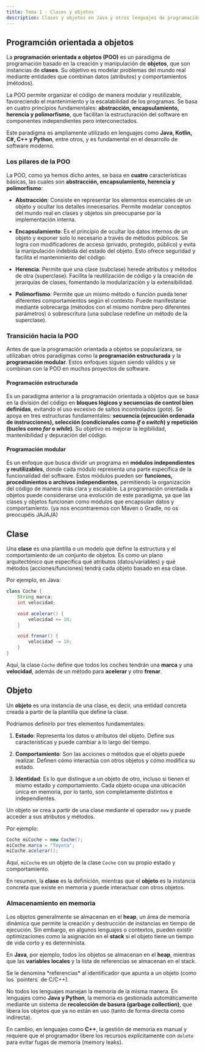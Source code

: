 ```yaml
---
title: Tema 1 - Clases y objetos
description: Clases y objetos en Java y otros lenguajes de programación orientada a objetos.
---
```



## Programción orientada a objetos

La **programación orientada a objetos (POO)** es un paradigma de programación basado en la creación y manipulación de **objetos**, que son instancias de **clases**. Su objetivo es modelar problemas del mundo real mediante entidades que combinan datos (atributos) y comportamientos (métodos).  

La POO permite organizar el código de manera modular y reutilizable, favoreciendo el mantenimiento y la escalabilidad de los programas. Se basa en cuatro principios fundamentales: **abstracción, encapsulamiento, herencia y polimorfismo**, que facilitan la estructuración del software en componentes independientes pero interconectados.  

Este paradigma es ampliamente utilizado en lenguajes como **Java, Kotlin, C#, C++ y Python**, entre otros, y es fundamental en el desarrollo de software moderno.

### Los pilares de la POO
La POO, como ya hemos dicho antes, se basa en **cuatro** características básicas, las cuales son **abstracción, encapsulamiento, herencia y polimorfismo**:  

- **Abstracción**: Consiste en representar los elementos esenciales de un objeto y ocultar los detalles innecesarios. Permite modelar conceptos del mundo real en clases y objetos sin preocuparse por la implementación interna.  

- **Encapsulamiento**: Es el principio de ocultar los datos internos de un objeto y exponer solo lo necesario a través de métodos públicos. Se logra con modificadores de acceso (privado, protegido, público) y evita la manipulación indebida del estado del objeto. Esto ofrece seguridad y facilita el mantenimiento del código.  

- **Herencia**: Permite que una clase (subclase) herede atributos y métodos de otra (superclase). Facilita la reutilización de código y la creación de jerarquías de clases, fomentando la modularización y la extensibilidad.  

- **Polimorfismo**: Permite que un mismo método o función pueda tener diferentes comportamientos según el contexto. Puede manifestarse mediante sobrecarga (métodos con el mismo nombre pero diferentes parámetros) o sobrescritura (una subclase redefine un método de la superclase).

### Transición hacia la POO
Antes de que la programación orientada a objetos se popularizara, se utilizaban otros paradigmas como la **programación estructurada** y la **programación modular**. Estos enfoques siguen siendo válidos y se combinan con la POO en muchos proyectos de software.

#### Programación estructurada
Es un paradigma anterior a la programación orientada a objetos que se basa en la división del código en **bloques lógicos y secuencias de control bien definidas**, evitando el uso excesivo de saltos incontrolados (*goto*). Se apoya en tres estructuras fundamentales: **secuencia (ejecución ordenada de instrucciones), selección (condicionales como *if* o *switch*) y repetición (bucles como *for* o *while*)**. Su objetivo es mejorar la legibilidad, mantenibilidad y depuración del código.  

#### Programación modular  
Es un enfoque que busca dividir un programa en **módulos independientes y reutilizables**, donde cada módulo representa una parte específica de la funcionalidad del software. Estos módulos pueden ser **funciones, procedimientos o archivos independientes**, permitiendo la organización del código de manera más clara y escalable. La programación orientada a objetos puede considerarse una evolución de este paradigma, ya que las clases y objetos funcionan como módulos que encapsulan datos y comportamiento.
(ya nos encontraremos con Maven o Gradle, no os preocupéis JAJAJA)

## **Clase**  
Una **clase** es una plantilla o un modelo que define la estructura y el comportamiento de un conjunto de objetos. Es como un plano arquitectónico que especifica qué atributos (datos/variables) y qué métodos (acciones/funciones) tendrá cada objeto basado en esa clase.  

Por ejemplo, en Java:  
```java frame="terminal"
class Coche {
    String marca;
    int velocidad;

    void acelerar() {
        velocidad += 10;
    }

    void frenar() {
        velocidad -= 10;
    }
}
```
Aquí, la clase `Coche` define que todos los coches tendrán una **marca** y una **velocidad**, además de un método para **acelerar** y otro **frenar**.  

## **Objeto**  
Un **objeto** es una instancia de una clase, es decir, una entidad concreta creada a partir de la plantilla que define la clase.  

Podríamos definirlo por tres elementos fundamentales:  

1. **Estado**: Representa los datos o atributos del objeto. Define sus características y puede cambiar a lo largo del tiempo.  

2. **Comportamiento**: Son las acciones o métodos que el objeto puede realizar. Definen cómo interactúa con otros objetos y cómo modifica su estado.  

3. **Identidad**: Es lo que distingue a un objeto de otro, incluso si tienen el mismo estado y comportamiento. Cada objeto ocupa una ubicación única en memoria, por lo tanto, son completamente distintos e independientes.  

Un objeto se crea a partir de una clase mediante el operador `new` y puede acceder a sus atributos y métodos.  

Por ejemplo:  
```java frame="terminal"
Coche miCoche = new Coche();
miCoche.marca = "Toyota";
miCoche.acelerar();
```
Aquí, `miCoche` es un objeto de la clase `Coche` con su propio estado y comportamiento.  

En resumen, la **clase** es la definición, mientras que el **objeto** es la instancia concreta que existe en memoria y puede interactuar con otros objetos.  

### **Almacenamiento en memoria**  
Los objetos generalmente se almacenan en el **heap**, un área de memoria dinámica que permite la creación y destrucción de instancias en tiempo de ejecución. Sin embargo, en algunos lenguajes o contextos, pueden existir optimizaciones como la asignación en el **stack** si el objeto tiene un tiempo de vida corto y es determinista.

En **Java**, por ejemplo, todos los objetos se almacenan en el **heap**, mientras que las **variables locales** y la lista de referencias se almacenan en el stack.

<Aside>Se le denomina *referencias* al identificador que apunta a un objeto (como los `pointers` de C/C++).</Aside>

No todos los lenguajes manejan la memoria de la misma manera. En lenguajes como **Java y Python**, la memoria es gestionada automáticamente mediante un sistema de **recolección de basura (garbage collection)**, que libera los objetos que ya no están en uso (tanto de forma directa como indirecta).

En cambio, en lenguajes como **C++**, la gestión de memoria es manual y requiere que el programador libere los recursos explícitamente con `delete` 
para evitar fugas de memoria (memory leaks).